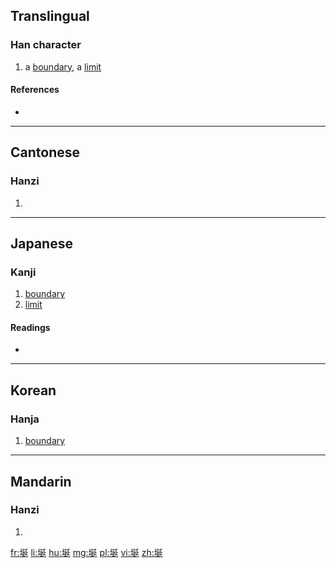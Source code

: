 ==Translingual==

===Han character===
{{Han char|rn=32|rad=土|as=07|sn=10|four=42141|canj=GNKM,GNKV|ids=⿰土延}}

# a [[boundary]], a [[limit]]

====References====
* {{Han ref|kx=0230.010|dkj=05121|dj=0466.010|hdz=10445.100|uh=57CF|ud=22479|bh=D4BA|bd=54458}}

----

==Cantonese==

===Hanzi===
{{yue-hanzi|jyut=[[jin4]]|y=yin4}}

# {{defn|lang=yue|sort=土07}}

----

==Japanese==

===Kanji===
{{ja-kanji|grade=|rs=土07}}

# [[boundary]]
# [[limit]]

====Readings====
* {{ja-readings|on=[[せん]] (sen), [[えん]] (en)|kun=[[はかみち]] (hakamichi), [[のぼる]] (noboru), [[やわら.げる]] (yawarageru), [[こねる]] (koneru)}}

----

==Korean==

===Hanja===
{{ko-hanja|hangeul=[[연]]|rv=yeon|mr=yŏn}}

# [[boundary]]

----

==Mandarin==

===Hanzi===
{{cmn-hanzi|pin=[[yán]] ([[yan2]])|wg=yen<sup>2</sup>}}

# {{defn|lang=cmn|sort=土07}}

[[fr:埏]]
[[li:埏]]
[[hu:埏]]
[[mg:埏]]
[[pl:埏]]
[[vi:埏]]
[[zh:埏]]